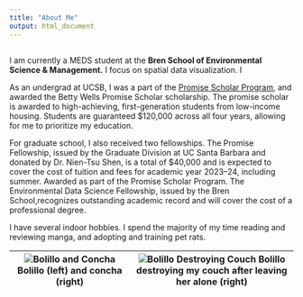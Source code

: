 ```yaml
---
title: "About Me"
output: html_document
---
```


## 

I am currently a MEDS student at the **Bren School of Environmental Science & Management.** I focus on spatial data visualization. I

As an undergrad at UCSB, I was a part of the [Promise Scholar Program](https://promisescholars.sa.ucsb.edu/about), and awarded the Betty Wells Promise Scholar scholarship. The promise scholar is awarded to high-achieving, first-generation students from low-income housing. Students are guaranteed \$120,000 across all four years, allowing for me to prioritize my education.

For graduate school, I also received two fellowships. The Promise Fellowship, issued by the Graduate Division at UC Santa Barbara and donated by Dr. Nien-Tsu Shen, is a total of \$40,000 and is expected to cover the cost of tuition and fees for academic year 2023--24, including summer. Awarded as part of the Promise Scholar Program. The Environmental Data Science Fellowship, issued by the Bren School,recognizes outstanding academic record and will cover the cost of a professional degree.

I have several indoor hobbies. I spend the majority of my time reading and reviewing manga, and adopting and training pet rats.

| ![Bolillo and Concha](images/bolillo-and-concha.jpeg) Bolillo (left) and concha (right) | ![Bolillo Destroying Couch](images/bolillo-menacing.jpg) Bolillo destroying my couch after leaving her alone (right) |
|:---------------------------------------------------------------------------------------:|:--------------------------------------------------------------------------------------------------------------------:|
